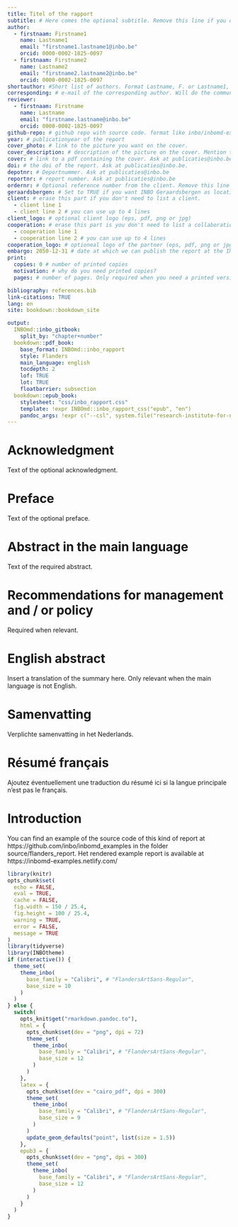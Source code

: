 ```yaml
---
title: Titel of the rapport
subtitle: # Here comes the optional subtitle. Remove this line if you don't need a subtitle
author: 
  - firstnaam: Firstname1
    name: Lastname1
    email: "firstname1.lastname1@inbo.be"
    orcid: 0000-0002-1825-0097
  - firstnaam: Firstname2
    name: Lastname2
    email: "firstname2.lastname2@inbo.be"
    orcid: 0000-0002-1825-0097
shortauthor: #Short list of authors. Format Lastname, F. or Lastname1, F. & Lastname2, F. or Lastname, F. _etal._
corresponding: # e-mail of the corresponding author. Will do the communication with publicaties@inbo.be
reviewer:
  - firstnaam: Firstname
    name: Lastname
    email: "firstname.lastname@inbo.be"
    orcid: 0000-0002-1825-0097
github-repo: # github repo with source code. format like inbo/inbomd-examples
year: # publicationyear of the report
cover_photo: # link to the picture you want on the cover.
cover_description: # description of the picture on the cover. Mention the author of the picture and the license.
cover: # link to a pdf containing the cover. Ask at publicaties@inbo.be. Put this file in the same folder as index.Rmd.
doi: # the doi of the report. Ask at publicaties@inbo.be.
depotnr: # Deportnummer. Ask at publicaties@inbo.be
reportnr: # report number. Ask at publicaties@inbo.be
ordernr: # Optional reference number from the client. Remove this line when not applicable.
geraardsbergen: # Set to TRUE if you want INBO Geraardsbergen as location. FALSE or missing yields INBO Brussel.
client: # erase this part if you don't need to list a client.
  - client line 1
  - client line 2 # you can use up to 4 lines
client_logo: # optional client logo (eps, pdf, png or jpg)
cooperation: # erase this part is you don't need to list a collaboration
  - cooperation line 1
  - cooperation line 2 # you can use up to 4 lines
cooperation_logo: # optioneal logo of the partner (eps, pdf, png or jpg)
embargo: 2050-12-31 # date at which we can publish the report at the INBO website
print:
  copies: 0 # number of printed copies
  motivation: # why do you need printed copies?
  pages: # number of pages. Only required when you need a printed version

bibliography: references.bib
link-citations: TRUE
lang: en
site: bookdown::bookdown_site

output:
  INBOmd::inbo_gitbook:
    split_by: "chapter+number"
  bookdown::pdf_book:
    base_format: INBOmd::inbo_rapport
    style: Flanders
    main_language: english
    tocdepth: 2
    lof: TRUE
    lot: TRUE
    floatbarrier: subsection
  bookdown::epub_book:
    stylesheet: "css/inbo_rapport.css"
    template: !expr INBOmd::inbo_rapport_css("epub", "en")
    pandoc_args: !expr c("--csl", system.file("research-institute-for-nature-and-forest.csl", package = "INBOmd"))
---
```


# Acknowledgment {-}

Text of the optional acknowledgment.

# Preface {-}

Text of the optional preface.

# Abstract in the main language {-}

Text of the required abstract.

# Recommendations for management and / or policy {-}

Required when relevant.

\benglish

# English abstract {-}

Insert a translation of the summary here.
Only relevant when the main language is not English.
\eenglish

\bdutch

# Samenvatting {-}

Verplichte samenvatting in het Nederlands.
\edutch


\bfrench

# Résumé français {- #resume-francais}

Ajoutez éventuellement une traduction du résumé ici si la langue principale n'est pas le français.

\efrench

<!-- insert toc at this location -->
\mainmatter

# Introduction

You can find an example of the source code of this kind of report at https://github.com/inbo/inbomd_examples in the folder  source/flanders_report.
Het rendered example report is available at https://inbomd-examples.netlify.com/

```r
library(knitr)
opts_chunk$set(
  echo = FALSE,
  eval = TRUE,
  cache = FALSE,
  fig.width = 150 / 25.4,
  fig.height = 100 / 25.4,
  warning = TRUE,
  error = FALSE,
  message = TRUE
)
library(tidyverse)
library(INBOtheme)
if (interactive()) {
  theme_set(
    theme_inbo(
      base_family = "Calibri", # "FlandersArtSans-Regular",
      base_size = 10
    )
  )
} else {
  switch(
    opts_knit$get("rmarkdown.pandoc.to"),
    html = {
      opts_chunk$set(dev = "png", dpi = 72)
      theme_set(
        theme_inbo(
          base_family = "Calibri", # "FlandersArtSans-Regular",
          base_size = 12
        )
      )
    },
    latex = {
      opts_chunk$set(dev = "cairo_pdf", dpi = 300)
      theme_set(
        theme_inbo(
          base_family = "Calibri", # "FlandersArtSans-Regular",
          base_size = 9
        )
      )
      update_geom_defaults("point", list(size = 1.5))
    },
    epub3 = {
      opts_chunk$set(dev = "png", dpi = 300)
      theme_set(
        theme_inbo(
          base_family = "Calibri", # "FlandersArtSans-Regular",
          base_size = 12
        )
      )
    }
  )
}
```
